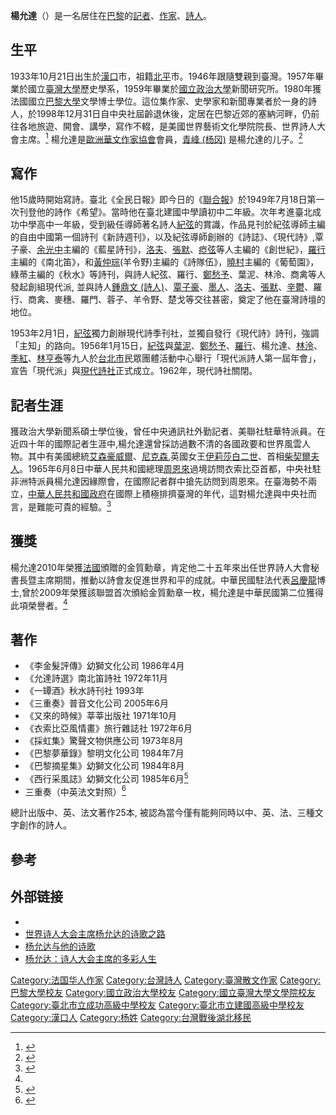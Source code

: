 {{Infobox writer 
| name        = 楊允達 <br /> Maurus Young
| imagesize   = 
| caption     = 
| pseudonym   = 
| birth_date  = {{birth date and age|1933|10|21}} 
| birth_place = {{ROC|漢口市}}
| occupation  = [[記者|記者]]、[[作家|作家]]、[[詩人|詩人]]
| nationality = {{ROC}}
| residence = {{FRA}}[[巴黎|巴黎]]
| subject     = 詩 <br /> 散文
|alma_mater   = [[臺灣大學|臺灣大學]] <br />[[國立政治大學|國立政治大學]]<br />[[巴黎大學|巴黎大學]]
| movement    = 
| notableworks = 《李金髮評傳》<br>《允達詩選》<br>《一罈酒》<br>《三重奏》<br>《又來的時候》<br>《衣索比亞風情畫》<br>《採虹集》<br>《巴黎夢華錄》<br>《巴黎摘星集》<br>《西行采風誌》
| awards       = 法國金質勳章 
| relatives   = 
| influences  = 
| influenced  = 
| signature   = 
}}

'''楊允達'''（{{bd|1933年|10月21日||}}）是一名居住在[[巴黎|巴黎]]的[[記者|記者]]、[[作家|作家]]、[[詩人|詩人]]。

==生平==
1933年10月21日出生於[[漢口|漢口]]市，祖籍[[北平|北平]]市。1946年跟隨雙親到臺灣。1957年畢業於國立[[臺灣大學|臺灣大學]]歷史學系，1959年畢業於[[國立政治大學|國立政治大學]]新聞研究所。1980年獲法國國立[[巴黎大學|巴黎大學]]文學博士學位。這位集作家、史學家和新聞專業者於一身的詩人，於1998年12月31日自中央社屆齡退休後，定居在巴黎近郊的塞納河畔，仍前往各地旅遊、開會、講學，寫作不輟，是美國世界藝術文化學院院長、世界詩人大會主席。<ref name="僑光社">{{Cite web |url=http://www.focat.org.tw/epaper/page.php?id=159 |title=推動「以詩會友，促進世界和平」有意義 楊允達獲法金質勳章 簡漢生馳電致賀，僑光社 |access-date=2015-02-24 |archive-date=2015-09-24 |archive-url=https://web.archive.org/web/20150924034340/http://www.focat.org.tw/epaper/page.php?id=159 |dead-url=no }}</ref> 楊允達是[[歐洲華文作家協會|歐洲華文作家協會]]會員，[[青峰_(杨冈)|青峰 (杨冈)]] 是楊允達的儿子。<ref>{{Cite web |url=http://isbn.ncl.edu.tw/NEW_ISBNNet/C00_index.php?&Pfile=1910&KeepThis=true&TB_iframe=true&width=900&height=650 |title=融合寫實寫意的感事抒懷 楊允達其人及其作品 用詩藝開拓美的人之一 林明理 全國新書資訊月刊．民國99年4月號 |access-date=2021-01-15 |archive-date=2021-01-17 |archive-url=https://web.archive.org/web/20210117225356/http://isbn.ncl.edu.tw/NEW_ISBNNet/C00_index.php?&Pfile=1910&KeepThis=true&TB_iframe=true&width=900&height=650 |dead-url=no }}</ref>

==寫作==
他15歲時開始寫詩。臺北《全民日報》即今日的《[[聯合報|聯合報]]》於1949年7月18日第一次刊登他的詩作《希望》。當時他在臺北建國中學讀初中二年級。次年考進臺北成功中學高中一年級，受到級任導師著名詩人[[紀弦|紀弦]]的賞識，作品見刊於紀弦導師主編的自由中國第一個詩刊《新詩週刊》，以及紀弦導師創辦的《詩誌》、《現代詩》,覃子豪、[[余光中|余光中]]主編的《藍星詩刊》，[[洛夫|洛夫]]、[[張默|張默]]、[[瘂弦|瘂弦]]等人主編的《創世紀》，[[羅行|羅行]]主編的《南北笛》，和[[黃仲琮|黃仲琮]](羊令野)主編的《詩隊伍》，[[曉村|曉村]]主編的《葡萄園》，綠蒂主編的《秋水》等詩刊，與詩人紀弦、羅行、[[鄭愁予|鄭愁予]]、葉泥、林泠、商禽等人發起創組現代派,  並與詩人[[鍾鼎文_(詩人)|鍾鼎文 (詩人)]]、[[覃子豪|覃子豪]]、[[墨人|墨人]]、[[洛夫|洛夫]]、[[張默|張默]]、[[辛鬱|辛鬱]]、羅行、商禽、麥穗、羅門、蓉子、羊令野、楚戈等交往甚密，奠定了他在臺灣詩壇的地位。

1953年2月1日，[[紀弦|紀弦]]獨力創辦現代詩季刊社，並獨自發行《現代詩》詩刊，強調「主知」的路向。1956年1月15日，[[紀弦|紀弦]]與[[葉泥|葉泥]]、[[鄭愁予|鄭愁予]]、[[羅行|羅行]]、楊允達、[[林泠|林泠]]、[[季紅|季紅]]、[[林亨泰|林亨泰]]等九人於[[台北市|台北市]]民眾團體活動中心舉行「現代派詩人第一屆年會」，宣告「現代派」與[[現代詩社|現代詩社]]正式成立。1962年，現代詩社關閉。

==記者生涯==
獲政治大學新聞系碩士學位後，曾任中央通訊社外勤記者、美聯社駐華特派員。在近四十年的國際記者生涯中,楊允達還曾採訪過數不清的各國政要和世界風雲人物。其中有美國總統[[艾森豪威爾|艾森豪威爾]]、[[尼克森|尼克森]],英國女王[[伊莉莎白二世|伊莉莎白二世]]、首相[[柴契爾夫人|柴契爾夫人]]。1965年6月8日中華人民共和國總理[[周恩來|周恩來]]過境訪問衣索比亞首都，中央社駐非洲特派員楊允達因緣際會，在國際記者群中搶先訪問到周恩來。在臺海勢不兩立，[[中華人民共和國政府|中華人民共和國政府]]在國際上積極排擠臺灣的年代，這對楊允達與中央社而言，是難能可貴的經驗。<ref>{{Cite web |url=http://www.cna.com.tw/project/2014_celebration/1964_2.html |title=1964~1974　突破與捍衛的年代：跑在新聞最前線，中央通訊社網站 |access-date=2015-02-24 |archive-date=2021-01-28 |archive-url=https://web.archive.org/web/20210128222213/https://www.cna.com.tw/project/2014_celebration/1964_2.html |dead-url=no }}</ref>

==獲獎==

楊允達2010年榮獲[[法國|法國]]{{link-en|League of the Public Weal|全球眾利聯盟}}頒贈的金質勳章，肯定他二十五年來出任世界詩人大會秘書長暨主席期間，推動以詩會友促進世界和平的成就。中華民國駐法代表[[呂慶龍|呂慶龍]]博士,曾於2009年榮獲該聯盟首次頒給金質勳章一枚，楊允達是中華民國第二位獲得此項榮譽者。<ref name="僑光社"/>

==著作==
* 《李金髮評傳》幼獅文化公司 	1986年4月
*《允達詩選》南北笛詩社 	1972年11月
*《一罈酒》秋水詩刊社 	1993年 
*《三重奏》普音文化公司 	2005年6月
*《又來的時候》莘莘出版社 	1971年10月 
*《衣索比亞風情畫》旅行雜誌社 	1972年6月 
*《採虹集》驚聲文物供應公司 	1973年8月 
*《巴黎夢華錄》黎明文化公司 	1984年7月 
*《巴黎摘星集》幼獅文化公司 	1984年8月 
*《西行采風誌》幼獅文化公司 	1985年6月<ref>{{Cite web |url=https://db.nmtl.gov.tw/site4/s6/writerinfo?id=1953 |title=台灣作家作品目錄資料庫，國立台灣文學館 |access-date=2021-12-31 |archive-date=2021-12-31 |archive-url=https://web.archive.org/web/20211231221656/https://db.nmtl.gov.tw/site4/s6/writerinfo?id=1953 |dead-url=no }}</ref>
* 三重奏（中英法文對照）<ref>{{Cite web |url=http://www.m.sanmin.com.tw/Product/index/000696028 |title=三重奏(中英法文對照)，三民網路書店 |access-date=2015-02-24 |archive-date=2015-02-25 |archive-url=https://web.archive.org/web/20150225000026/http://www.m.sanmin.com.tw/Product/index/000696028 |dead-url=no }}</ref>

總計出版中、英、法文著作25本, 被認為當今僅有能夠同時以中、英、法、三種文字創作的詩人。

==參考==
{{reflist}}

==外部链接==
* {{Worldcat id|lccn-n84156163}}
* [http://www.sjsyshw.com/a/mingjiafangtan/20130723/137.html 世界诗人大会主席杨允达的诗歌之路] {{Wayback|url=http://www.sjsyshw.com/a/mingjiafangtan/20130723/137.html |date=20201001230919 }}
* [http://www.zgshifu.com/sub_view.asp?ncode=61bdff4364a93e03 杨允达与他的诗歌] {{Wayback|url=http://www.zgshifu.com/sub_view.asp?ncode=61bdff4364a93e03 |date=20210121194149 }}
* [http://www.chinesen.de/index.php/2010-03-05-21-38-51/2010-03-05-21-39-04/1302-2015-02-14-00-53-51 杨允达：诗人大会主席的多彩人生] {{Wayback|url=http://www.chinesen.de/index.php/2010-03-05-21-38-51/2010-03-05-21-39-04/1302-2015-02-14-00-53-51 |date=20210121002447 }}

{{Authority control|TYP=p|LCCN=n84156163|HKCAN=9811116176803406}}

{{DEFAULTSORT:Y}}
[[Category:法国华人作家|Category:法国华人作家]]
[[Category:台灣詩人|Category:台灣詩人]]
[[Category:臺灣散文作家|Category:臺灣散文作家]]
[[Category:巴黎大學校友|Category:巴黎大學校友]]
[[Category:國立政治大學校友|Category:國立政治大學校友]]
[[Category:國立臺灣大學文學院校友|Category:國立臺灣大學文學院校友]]
[[Category:臺北市立成功高級中學校友|Category:臺北市立成功高級中學校友]]
[[Category:臺北市立建國高級中學校友|Category:臺北市立建國高級中學校友]]
[[Category:漢口人|Category:漢口人]]
[[Category:杨姓|Category:杨姓]]
[[Category:台灣戰後湖北移民|Category:台灣戰後湖北移民]]